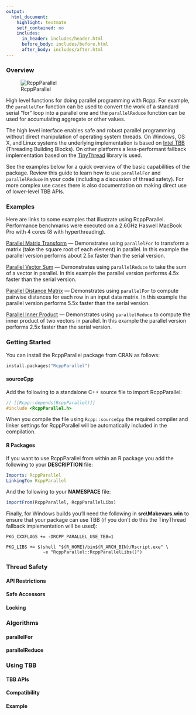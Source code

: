 ```yaml
---
output:
  html_document:
    highlight: textmate
    self_contained: no
    includes: 
      in_header: includes/header.html
      before_body: includes/before.html
      after_body: includes/after.html
---
```


### Overview

![RcppParallel](images/RcppParallelLogo.png)

High level functions for doing parallel programming with Rcpp. For example, the `parallelFor` function can be used to convert the work of a standard serial "for" loop into a parallel one and the `parallelReduce` function can be used for accumulating aggregate or other values.

The high level interface enables safe and robust parallel programming without direct manipulation of operating system threads. On Windows, OS X, and Linux systems the underlying implementation is based on [Intel TBB](https://www.threadingbuildingblocks.org/) (Threading Building Blocks). On other platforms a less-performant fallback implementation based on the [TinyThread](http://tinythreadpp.bitsnbites.eu/) library is used.

See the examples below for a quick overview of the basic capabilities of the package. Review this guide to learn how to use `parallelFor` and `parallelReduce` in your code (including a discussion of thread safety). For more complex use cases there is also documentation on making direct use of lower-level TBB APIs.

### Examples

Here are links to some examples that illustrate using RcppParallel. Performance benchmarks were executed on a 2.6GHz Haswell MacBook Pro with 4 cores (8 with hyperthreading). 

[Parallel Matrix Transform](http://gallery.rcpp.org/articles/parallel-matrix-transform/) --- Demonstrates using `parallelFor` to transform a matrix (take the square root of each element) in parallel. In this example the parallel version performs about 2.5x faster than the serial version.

[Parallel Vector Sum](http://gallery.rcpp.org/articles/parallel-vector-sum/) --- Demonstrates using `parallelReduce` to take the sum of a vector in parallel. In this example the parallel version performs 4.5x faster than the serial version.

[Parallel Distance Matrix](http://gallery.rcpp.org/articles/parallel-distance-matrix/) --- Demonstrates using `parallelFor` to compute pairwise distances for each row in an input data matrix. In this example the parallel version performs 5.5x faster than the serial version.

[Parallel Inner Product](http://gallery.rcpp.org/articles/parallel-inner-product/) --- Demonstrates using `parallelReduce` to compute the inner product of two vectors in parallel. In this example the parallel version performs 2.5x faster than the serial version.

### Getting Started

You can install the RcppParallel package from CRAN as follows:

```s
install.packages("RcppParallel")
```

#### sourceCpp

Add the following to a standalone C++ source file to import RcppParallel:

```cpp
// [[Rcpp::depends(RcppParallel)]]
#include <RcppParallel.h>
```

When you compile the file using `Rcpp::sourceCpp` the required compiler and linker settings for RcppParallel will be automatically included in the compilation.

#### R Packages

If you want to use RcppParallel from within an R package you add the following to your **DESCRIPTION** file:

```yaml
Imports: RcppParallel
LinkingTo: RcppParallel
```

And the following to your **NAMESPACE** file:

```R
importFrom(RcppParallel, RcppParallelLibs)
```

Finally, for Windows builds you'll need the following in **src\\Makevars.win**
to ensure that your package can use TBB (if you don't do
this the TinyThread fallback implementation will be used):

```make
PKG_CXXFLAGS += -DRCPP_PARALLEL_USE_TBB=1

PKG_LIBS += $(shell "${R_HOME}/bin${R_ARCH_BIN}/Rscript.exe" \
              -e "RcppParallel::RcppParallelLibs()")
```

### Thread Safety

#### API Restrictions

#### Safe Accessors  

#### Locking

### Algorithms

#### parallelFor

#### parallelReduce

### Using TBB

#### TBB APIs

#### Compatibility

#### Example









